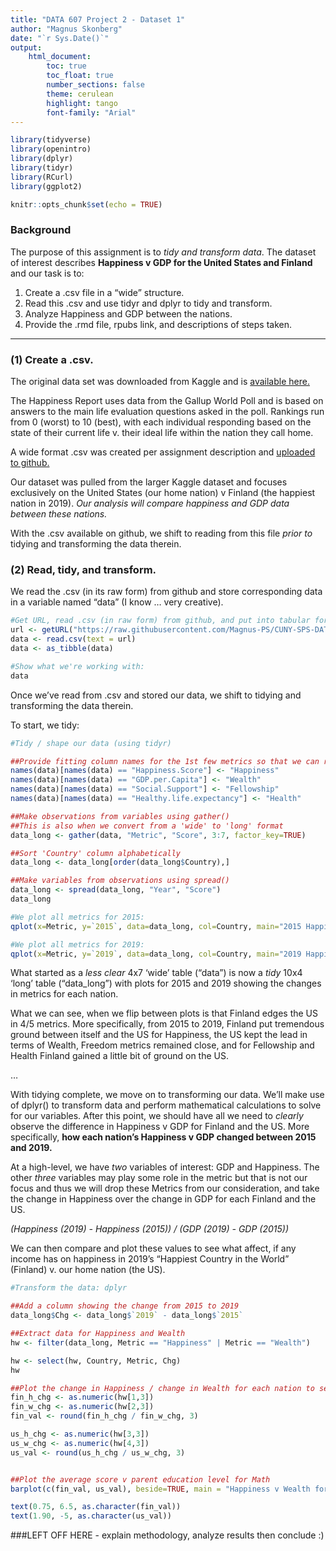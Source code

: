 ---
title: "DATA 607 Project 2 - Dataset 1"
author: "Magnus Skonberg"
date: "`r Sys.Date()`"
output: 
    html_document:
        toc: true
        toc_float: true
        number_sections: false
        theme: cerulean
        highlight: tango
        font-family: "Arial"
---

```{r load-packages, include=FALSE}
library(tidyverse)
library(openintro)
library(dplyr)
library(tidyr)
library(RCurl)
library(ggplot2)
```


```{r setup, include=FALSE}
knitr::opts_chunk$set(echo = TRUE)
```

### Background

The purpose of this assignment is to *tidy and transform data*. The dataset of interest describes **Happiness v GDP for the United States and Finland** and our task is to: 

(1) Create a .csv file in a "wide" structure.
(2) Read this .csv and use tidyr and dplyr to tidy and transform.
(3) Analyze Happiness and GDP between the nations.
(4) Provide the .rmd file, rpubs link, and descriptions of steps taken.

--------------------------------------------------------------------------------

\clearpage

### (1) Create a .csv.

The original data set was downloaded from Kaggle and is [available here.](https://www.kaggle.com/unsdsn/world-happiness)

The Happiness Report uses data from the Gallup World Poll and is based on answers to the main life evaluation questions asked in the poll. Rankings run from 0 (worst) to 10 (best), with each individual responding based on the state of their current life v. their ideal life within the nation they call home.

A wide format .csv was created per assignment description and [uploaded to github.](https://github.com/Magnus-PS/CUNY-SPS-DATA-607/blob/Project-2/happy_data.csv)

Our dataset was pulled from the larger Kaggle dataset and focuses exclusively on the United States (our home nation) v Finland (the happiest nation in 2019). *Our analysis will compare happiness and GDP data between these nations.*

With the .csv available on github, we shift to reading from this file *prior to* tidying and transforming the data therein.

### (2) Read, tidy, and transform.

We read the .csv (in its raw form) from github and store corresponding data in a variable named "data" (I know ... very creative).

```{r}
#Get URL, read .csv (in raw form) from github, and put into tabular form
url <- getURL("https://raw.githubusercontent.com/Magnus-PS/CUNY-SPS-DATA-607/Project-2/happy_data.csv")
data <- read.csv(text = url)
data <- as_tibble(data)

#Show what we're working with:
data

```
Once we've read from .csv and stored our data, we shift to tidying and transforming the data therein.

To start, we tidy:

```{r}
#Tidy / shape our data (using tidyr)

##Provide fitting column names for the 1st few metrics so that we can read them on the graph later.
names(data)[names(data) == "Happiness.Score"] <- "Happiness"
names(data)[names(data) == "GDP.per.Capita"] <- "Wealth"
names(data)[names(data) == "Social.Support"] <- "Fellowship"
names(data)[names(data) == "Healthy.life.expectancy"] <- "Health"

##Make observations from variables using gather()
##This is also when we convert from a 'wide' to 'long' format
data_long <- gather(data, "Metric", "Score", 3:7, factor_key=TRUE)

##Sort 'Country' column alphabetically
data_long <- data_long[order(data_long$Country),]

##Make variables from observations using spread()
data_long <- spread(data_long, "Year", "Score")
data_long

#We plot all metrics for 2015:
qplot(x=Metric, y=`2015`, data=data_long, col=Country, main="2015 Happiness v GDP Metrics", xlab="Metric", ylab="Value")

#We plot all metrics for 2019:
qplot(x=Metric, y=`2019`, data=data_long, col=Country, main="2019 Happiness v GDP Metrics", xlab="Metric", ylab="Value")

```

What started as a *less clear* 4x7 'wide' table ("data") is now a  *tidy* 10x4 'long' table ("data_long") with plots for 2015 and 2019 showing the changes in metrics for each nation.

What we can see, when we flip between plots is that Finland edges the US in 4/5 metrics. More specifically, from 2015 to 2019, Finland put tremendous ground between itself and the US for Happiness, the US kept the lead in terms of Wealth, Freedom metrics remained close, and for Fellowship and Health Finland gained a little bit of ground on the US.

...

With tidying complete, we move on to transforming our data. We'll make use of dplyr() to transform data and perform mathematical calculations to solve for our variables. After this point, we should have all we need to *clearly* observe the difference in Happiness v GDP for Finland and the US. More specifically, **how each nation's Happiness v GDP changed between 2015 and 2019.**


At a high-level, we have *two* variables of interest: GDP and Happiness. The other *three* variables may play some role in the metric but that is not our focus and thus we will drop these Metrics from our consideration, and take the change in Happiness over the change in GDP for each Finland and the US.

*(Happiness (2019) - Happiness (2015)) / (GDP (2019) - GDP (2015))*

We can then compare and plot these values to see what affect, if any income has on happiness in 2019's "Happiest Country in the World" (Finland) v. our home nation (the US).

```{r}
#Transform the data: dplyr

##Add a column showing the change from 2015 to 2019
data_long$Chg <- data_long$`2019` - data_long$`2015`

##Extract data for Happiness and Wealth
hw <- filter(data_long, Metric == "Happiness" | Metric == "Wealth")

hw <- select(hw, Country, Metric, Chg)
hw

##Plot the change in Happiness / change in Wealth for each nation to see if we might draw any interesting insight.
fin_h_chg <- as.numeric(hw[1,3])
fin_w_chg <- as.numeric(hw[2,3])
fin_val <- round(fin_h_chg / fin_w_chg, 3)

us_h_chg <- as.numeric(hw[3,3])
us_w_chg <- as.numeric(hw[4,3])
us_val <- round(us_h_chg / us_w_chg, 3)


##Plot the average score v parent education level for Math
barplot(c(fin_val, us_val), beside=TRUE, main = "Happiness v Wealth for the Finland and the US", xlab = "Country", ylab = "Happiness/Wealth", ylim = c(-10, 10), names.arg = c("Finland", "United States"), col=c("#6699FF", "#6699FF"), border="white")

text(0.75, 6.5, as.character(fin_val))
text(1.90, -5, as.character(us_val))

```

###LEFT OFF HERE - explain methodology, analyze results then conclude :)